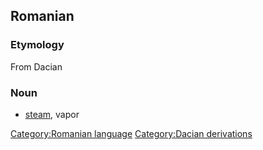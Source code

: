 == Romanian ==
=== Etymology ===
From Dacian
===Noun===
*[[steam]], vapor
[[Category:Romanian language]]
[[Category:Dacian derivations]]